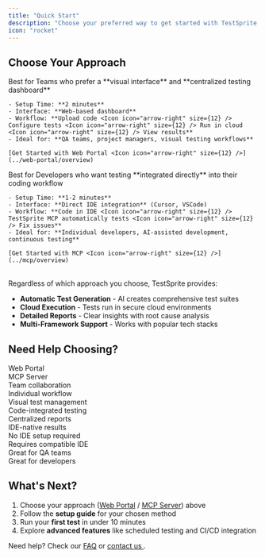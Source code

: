 ```yaml
---
title: "Quick Start"
description: "Choose your preferred way to get started with TestSprite. We offer two approaches to fit different workflows."
icon: "rocket"
---
```


## Choose Your Approach

<Tabs>
  <Tab title="Web Portal" icon="window-maximize">
  <Tip>Best for Teams who prefer a **visual interface** and **centralized testing dashboard**</Tip>

    - Setup Time: **2 minutes**
    - Interface: **Web-based dashboard**
    - Workflow: **Upload code <Icon icon="arrow-right" size={12} /> Configure tests <Icon icon="arrow-right" size={12} /> Run in cloud <Icon icon="arrow-right" size={12} /> View results**
    - Ideal for: **QA teams, project managers, visual testing workflows**

    [Get Started with Web Portal <Icon icon="arrow-right" size={12} />](../web-portal/overview)
  </Tab>
  <Tab title="MCP Server (IDE Integration)" icon="code-compare">
    <Tip>Best for Developers who want testing **integrated directly** into their coding workflow</Tip>

    - Setup Time: **1-2 minutes**
    - Interface: **Direct IDE integration** (Cursor, VSCode)
    - Workflow: **Code in IDE <Icon icon="arrow-right" size={12} /> TestSprite MCP automatically tests <Icon icon="arrow-right" size={12} /> Fix issues**
    - Ideal for: **Individual developers, AI-assisted development, continuous testing**

    [Get Started with MCP <Icon icon="arrow-right" size={12} />](../mcp/overview)
  </Tab>
</Tabs>

<br />

<Accordion title="What You'll Get">
  Regardless of which approach you choose, TestSprite provides:

  - **Automatic Test Generation** - AI creates comprehensive test suites  
  - **Cloud Execution** - Tests run in secure cloud environments  
  - **Detailed Reports** - Clear insights with root cause analysis  
  - **Multi-Framework Support** - Works with popular tech stacks  
</Accordion>

## Need Help Choosing?

<div className="full-width-table two-column">
  <div className="table-header" style={{ padding: '2px', fontSize: '14px' }}>Web Portal</div>
  <div className="table-header" style={{ padding: '2px', fontSize: '14px' }}>MCP Server</div>
  <div className="table-cell" style={{ padding: '2px', fontSize: '14px', borderBottom: '1px solid var(--table-border-color, #e5e7eb)' }}>Team collaboration</div>
  <div className="table-cell" style={{ padding: '2px', fontSize: '14px', borderBottom: '1px solid var(--table-border-color, #e5e7eb)' }}>Individual workflow</div>
  <div className="table-cell" style={{ padding: '2px', fontSize: '14px', borderBottom: '1px solid var(--table-border-color, #e5e7eb)' }}>Visual test management</div>
  <div className="table-cell" style={{ padding: '2px', fontSize: '14px', borderBottom: '1px solid var(--table-border-color, #e5e7eb)' }}>Code-integrated testing</div>
  <div className="table-cell" style={{ padding: '2px', fontSize: '14px', borderBottom: '1px solid var(--table-border-color, #e5e7eb)' }}>Centralized reports</div>
  <div className="table-cell" style={{ padding: '2px', fontSize: '14px', borderBottom: '1px solid var(--table-border-color, #e5e7eb)' }}>IDE-native results</div>
  <div className="table-cell" style={{ padding: '2px', fontSize: '14px', borderBottom: '1px solid var(--table-border-color, #e5e7eb)' }}>No IDE setup required</div>
  <div className="table-cell" style={{ padding: '2px', fontSize: '14px', borderBottom: '1px solid var(--table-border-color, #e5e7eb)' }}>Requires compatible IDE</div>
  <div className="table-cell" style={{ padding: '2px', fontSize: '14px' }}>Great for QA teams</div>
  <div className="table-cell" style={{ padding: '2px', fontSize: '14px' }}>Great for developers</div>
</div>

## What's Next?

1. Choose your approach ([Web Portal](../web-portal/overview) / [MCP Server](../mcp/overview)) above
2. Follow the **setup guide** for your chosen method
3. Run your **first test** in under 10 minutes
4. Explore **advanced features** like scheduled testing and CI/CD integration

Need help? Check our [FAQ](/faq) or [contact us <Icon icon="arrow-up-right-from-square" size={12} />](https://calendly.com/contact-hmul/schedule).
